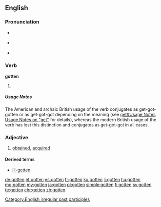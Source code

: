 ==English==

===Pronunciation===
* {{a|UK}} {{IPA|/ˈɡɒtən/}}
* {{a|US}} {{IPA|/ˈɡɑtən/}}
* {{audio|en-us-gotten.ogg|Audio (US)}}

===Verb===
'''gotten'''

# {{context|now mostly|North America|Irish|Northern British|lang=en}} {{past participle of|get|lang=en}}

=====Usage Notes=====
The American and archaic British usage of the verb conjugates as get-got-gotten or as get-got-got depending on the meaning (see [[get#Usage Notes Usage Notes on "get"]] for details), whereas the modern British usage of the verb has lost this distinction and conjugates as get-got-got in all cases.

===Adjective===
{{en-adj|-}}

# {{context|mostly in combination|lang=en}} [[obtained]], [[acquired]]

====Derived terms====
* [[ill-gotten]]

[[Category:English irregular past participles]]

[[de:gotten]]
[[et:gotten]]
[[es:gotten]]
[[fr:gotten]]
[[ko:gotten]]
[[li:gotten]]
[[hu:gotten]]
[[mg:gotten]]
[[my:gotten]]
[[ja:gotten]]
[[pl:gotten]]
[[simple:gotten]]
[[fi:gotten]]
[[sv:gotten]]
[[te:gotten]]
[[chr:gotten]]
[[zh:gotten]]